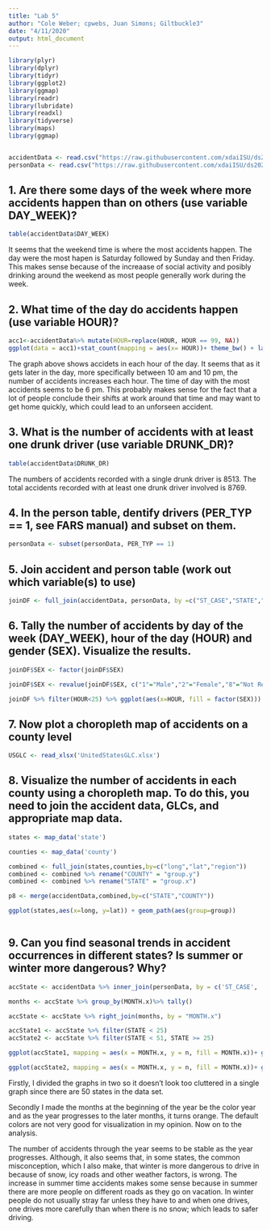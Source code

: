 ```yaml
---
title: "Lab 5"
author: "Cole Weber; cpwebs, Juan Simons; Giltbuckle3"
date: "4/11/2020"
output: html_document
---
```




```r
library(plyr)
library(dplyr)
library(tidyr)
library(ggplot2)
library(ggmap)
library(readr)
library(lubridate)
library(readxl)
library(tidyverse)
library(maps)
library(ggmap)


accidentData <- read.csv("https://raw.githubusercontent.com/xdaiISU/ds202materials/master/hwlabs/fars2017/accident.csv", stringsAsFactors = FALSE)
personData <- read.csv("https://raw.githubusercontent.com/xdaiISU/ds202materials/master/hwlabs/fars2017/person.csv", stringsAsFactors = FALSE)


```

## 1. Are there some days of the week where more accidents happen than on others (use variable DAY_WEEK)?

```r
table(accidentData$DAY_WEEK)
```

It seems that the weekend time is where the most accidents happen. The day were the most hapen is Saturday followed by Sunday and then Friday. This makes sense because of the increaase of social activity and posibly drinking around the weekend as most people generally work during the week.  

## 2. What time of the day do accidents happen (use variable HOUR)?

```r
acc1<-accidentData%>% mutate(HOUR=replace(HOUR, HOUR == 99, NA))
ggplot(data = acc1)+stat_count(mapping = aes(x= HOUR))+ theme_bw() + labs(title="Time of Day Accidents",x="Hour",y="Number of Accidents")
```
The graph above shows accidets in each hour of the day. It seems that as it gets later in the day, more specifically between 10 am and 10 pm, the number of accidents increases each hour. The time of day with the most accidents seems to be 6 pm. This probably makes sense for the fact that a lot of people conclude their shifts at work around that time and may want to get home quickly, which could lead to an unforseen accident.  

## 3. What is the number of accidents with at least one drunk driver (use variable DRUNK_DR)?

```r
table(accidentData$DRUNK_DR)
```
The numbers of accidents recorded with a single drunk driver is 8513. The total accidents recorded with at least one drunk driver involved is 8769.


## 4. In the person table, dentify drivers (PER_TYP == 1, see FARS manual) and subset on them.

```r
personData <- subset(personData, PER_TYP == 1) 
```

## 5. Join accident and person table (work out which variable(s) to use)

```r
joinDF <- full_join(accidentData, personData, by =c("ST_CASE","STATE","VE_FORMS","COUNTY","DAY","MONTH","HOUR","MINUTE","RUR_URB","FUNC_SYS","HARM_EV","MAN_COLL","SCH_BUS"))
```

## 6. Tally the number of accidents by day of the week (DAY_WEEK), hour of the day (HOUR) and gender (SEX). Visualize the results.

```r
joinDF$SEX <- factor(joinDF$SEX)

joinDF$SEX <- revalue(joinDF$SEX, c("1"="Male","2"="Female","8"="Not Reported","9"="Unknown"))

joinDF %>% filter(HOUR<25) %>% ggplot(aes(x=HOUR, fill = factor(SEX))) + geom_bar(position = position_dodge()) + facet_wrap(~DAY_WEEK) + labs(title="Number of Accidents by Day of the Week, Hour of Day, and Gender", fill="Gender",y="Tally Number",x="Hour of Day")


```

## 7. Now plot a choropleth map of accidents on a county level

```r
USGLC <- read_xlsx('UnitedStatesGLC.xlsx')
```

## 8. Visualize the number of accidents in each county using a choropleth map. To do this, you need to join the accident data, GLCs, and appropriate map data.

```r
states <- map_data('state')

counties <- map_data('county')

combined <- full_join(states,counties,by=c("long","lat","region"))
combined <- combined %>% rename("COUNTY" = "group.y")
combined <- combined %>% rename("STATE" = "group.x")

p8 <- merge(accidentData,combined,by=c("STATE","COUNTY"))

ggplot(states,aes(x=long, y=lat)) + geom_path(aes(group=group)) 



```



## 9. Can you find seasonal trends in accident occurrences in different states? Is summer or winter more dangerous? Why?

```r
accState <- accidentData %>% inner_join(personData, by = c('ST_CASE', 'STATE', 'COUNTY'))

months <- accState %>% group_by(MONTH.x)%>% tally()

accState <- accState %>% right_join(months, by = "MONTH.x")

accState1 <- accState %>% filter(STATE < 25)
accState2 <- accState %>% filter(STATE < 51, STATE >= 25)

ggplot(accState1, mapping = aes(x = MONTH.x, y = n, fill = MONTH.x))+ geom_bar(stat = "identity") + facet_wrap("STATE") + scale_fill_gradient(low = 'green', high = 'orange')+ ggtitle("Accidents per state on a monthly basis")+ ylab("Number of accidents")+ xlab("Month")

ggplot(accState2, mapping = aes(x = MONTH.x, y = n, fill = MONTH.x))+ geom_bar(stat = "identity") + facet_wrap("STATE") + scale_fill_gradient(low = 'green', high = 'orange')+ ggtitle("Accidents per state on a monthly basis")+ ylab("Number of accidents")+ xlab("Month")

```

Firstly, I divided the graphs in two so it doesn't look too cluttered in a single graph since there are 50 states in the data set. 

Secondly I made the months at the beginning of the year be the color year and as the year progresses to the later months, it turns orange. The default colors are not very good for visualization in my opinion. Now on to the analysis.  

The number of accidents through the year seems to be stable as the year progresses. Although, it also seems that, in some states, the common misconception, which I also make, that winter is more dangerous to drive in because of snow, icy roads and other weather factors, is wrong. The increase in summer time accidents makes some sense because in summer there are more people on different roads as they go on vacation. In winter people do not usually stray far unless they have to and when one drives, one drives more carefully than when there is no snow; which leads to safer driving. 

